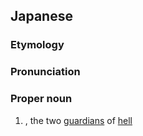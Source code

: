 ==Japanese==
{{wikipedia|lang=ja}}
{{ja-kanjitab|ご|ず|め|ず|yomi=o}}

===Etymology===
{{compound|牛頭|tr1=Gozu|t1=Ox-Head|馬頭|tr2=Mezu|t2=Horse-Head|lang=ja|sort=こずめず'}}
===Pronunciation===
{{ja-pron|ごずめず|acc=h|y=o}}

===Proper noun===
{{ja-pos|proper|ごず めず|hhira=ごづめづ}}

# {{lb|ja|Buddhism|Chinese mythology|Japanese mythology|sort=こずめず'}} {{w|Ox-Head and Horse-Face|Ox-Head and Horse-Head}}, the two [[guardian]]s of [[hell]]

{{topics|ja|Mythological creatures|sort=こずめず'}}